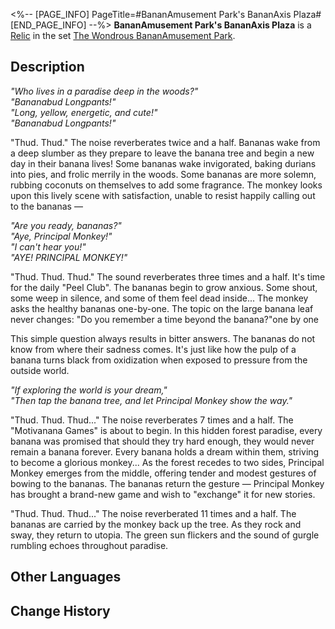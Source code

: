 <%-- [PAGE_INFO]
PageTitle=#BananAmusement Park's BananAxis Plaza#
[END_PAGE_INFO] --%>
{{Relic Infobox
|id        = 63185
|image     = Item BananAmusement Park's BananAxis Plaza.png{{subst:void|<!--$UPLOAD:<<SpriteOutput/RelicFigures/IconRelic_318_5.png>-<Item BananAmusement Park's BananAxis Plaza.png>-<Relic Icons>>-->}}
|set       = The Wondrous BananAmusement Park
|piece     = Link Rope
|mentions  = 
}}
{{Description|Encapsulated in the plane is a scientific organization's laboratory. Due to memetic corruption, true and false information has been completely mixed together, becoming impossible to separate. As such, this place has been cognitively reshaped into "BananAmusement Park."}}
'''BananAmusement Park's BananAxis Plaza''' is a [[Relic]] in the set [[The Wondrous BananAmusement Park]].

==Description==
''"Who lives in a paradise deep in the woods?"''<br />''"Bananabud Longpants!"''<br />''"Long, yellow, energetic, and cute!"''<br />''"Bananabud Longpants!"''

"Thud. Thud." The noise reverberates twice and a half. Bananas wake from a deep slumber as they prepare to leave the banana tree and begin a new day in their banana lives! Some bananas wake invigorated, baking durians into pies, and frolic merrily in the woods. Some bananas are more solemn, rubbing coconuts on themselves to add some fragrance. The monkey looks upon this lively scene with satisfaction, unable to resist happily calling out to the bananas &mdash;

''"Are you ready, bananas?"''<br />''"Aye, Principal Monkey!"''<br />''"I can't hear you!"''<br />''"AYE! PRINCIPAL MONKEY!"''

"Thud. Thud. Thud." The sound reverberates three times and a half. It's time for the daily "Peel Club". The bananas begin to grow anxious. Some shout, some weep in silence, and some of them feel dead inside... The monkey asks the healthy bananas one-by-one. The topic on the large banana leaf never changes: "Do you remember a time beyond the banana?"one by one

This simple question always results in bitter answers. The bananas do not know from where their sadness comes. It's just like how the pulp of a banana turns black from oxidization when exposed to pressure from the outside world.

''"If exploring the world is your dream,"''<br />''"Then tap the banana tree, and let Principal Monkey show the way."''

"Thud. Thud. Thud..." The noise reverberates 7 times and a half. The "Motivanana Games" is about to begin. In this hidden forest paradise, every banana was promised that should they try hard enough, they would never remain a banana forever. Every banana holds a dream within them, striving to become a glorious monkey... As the forest recedes to two sides, Principal Monkey emerges from the middle, offering tender and modest gestures of bowing to the bananas. The bananas return the gesture &mdash; Principal Monkey has brought a brand-new game and wish to "exchange" it for new stories.

"Thud. Thud. Thud..." The noise reverberated 11 times and a half. The bananas are carried by the monkey back up the tree. As they rock and sway, they return to utopia. The green sun flickers and the sound of gurgle rumbling echoes throughout paradise.

==Other Languages==
{{Other Languages
|en   = BananAmusement Park's BananAxis Plaza
|zhs  = 蕉乐园的蕉芯广场
|zht  = 蕉樂園的蕉芯廣場
|ja   = バナダイスの{{Rubi|中央広場|ちゅうおうひろば}}
|ko   = 나나 낙원의 중앙 광장
|es   = Plaza nuclear de Platanolandia
|fr   = Grand-Place du Parc de bananattractions
|ru   = Плодовая площадь Бананового рая
|th   = BananAmusement Park's BananAxis Plaza
|vi   = Quảng Trường Chuối Ở Công Viên Chuối
|de   = Kernplatz im Banana-Park
|id   = BananAmusement Park's BananAxis Plaza
|pt   = Praça do BananEixo do Parque Bananalândia
}}

==Change History==
{{Change History|2.5}}